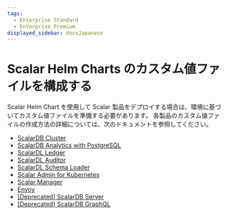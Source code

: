 ```yaml
---
tags:
  - Enterprise Standard
  - Enterprise Premium
displayed_sidebar: docsJapanese
---
```


# Scalar Helm Charts のカスタム値ファイルを構成する


<TranslationBanner />

Scalar Helm Chart を使用して Scalar 製品をデプロイする場合は、環境に基づいてカスタム値ファイルを準備する必要があります。 各製品のカスタム値ファイルの作成方法の詳細については、次のドキュメントを参照してください。

* [ScalarDB Cluster](configure-custom-values-scalardb-cluster.mdx)
* [ScalarDB Analytics with PostgreSQL](configure-custom-values-scalardb-analytics-postgresql.mdx)
* [ScalarDL Ledger](configure-custom-values-scalardl-ledger.mdx)
* [ScalarDL Auditor](configure-custom-values-scalardl-auditor.mdx)
* [ScalarDL Schema Loader](configure-custom-values-scalardl-schema-loader.mdx)
* [Scalar Admin for Kubernetes](configure-custom-values-scalar-admin-for-kubernetes.mdx)
* [Scalar Manager](configure-custom-values-scalar-manager.mdx)
* [Envoy](configure-custom-values-envoy.mdx)
* [[Deprecated] ScalarDB Server](configure-custom-values-scalardb.mdx)
* [[Deprecated] ScalarDB GraphQL](configure-custom-values-scalardb-graphql.mdx)
